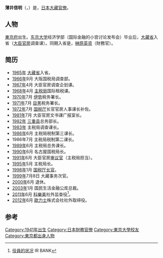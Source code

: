 {{Infobox Officeholder
|name=薄井 信明
| image = 
| imagesize = 200px
| caption=
| order = 
|office      = {{JPN}}第31任[[國稅廳_(日本)|國稅廳]]長官
|term_start   = 1998年1月31日
|term_end     = 1999年7月8日
|1blankname    = {{nowrap|[[大藏大臣|大藏大臣]]}}
|1namedata     = [[松永光|松永光]]<br>[[宮澤喜一|宮澤喜一]]
|predecessor  = {{link-ja|舩橋晴雄|舩橋晴雄}}（代）
|successor    = {{link-ja|伏屋和彦|伏屋和彦}}
| birth_date = {{birth_date and age|1941|1|1}}
| birth_place = {{EOJ}}[[東京府|東京府]]<br/>（現[[東京都|東京都]]）
| spouse = 
|relatives=
|occupation = [[官員|官員]]
| party =
| signature = 
|alma_mater=[[東京大学|東京大学]]經濟學部
|website=
}} 
'''薄井信明'''（{{jpn|j=薄井 信明 |hg=うすい のぶあき|rm=Usui Nobuaki}}，{{bd|1941年|1月1日|||Usui Nobuaki}}）是，[[日本|日本]][[大藏省|大藏]][[官僚|官僚]]。

== 人物 ==
[[東京府|東京府]]出生。[[东京大学|东京大学]]经济学部（国际金融的小宫讨论发布会）毕业后，[[大藏省|大藏省]]入省（[[財務省大臣官房|大臣官房]]调查课）。同期入省是，[[榊原英資|榊原英资]]（財務官）。

== 简历 ==
*[[1965年|1965年]] [[大藏省|大藏省]]入省。
*[[1966年|1966年]]9月 大阪国税局调查部。
*[[1967年|1967年]]4月 大臣官房调查企划课。
*[[1968年|1968年]]4月 [[財務省主稅局|主税局]]国际租税课。
*[[1970年|1970年]]7月 [[伊勢市|伊势]]税务署长。
*[[1971年|1971年]]7月 [[目黑區|目黑]]税务署长。
*[[1972年|1972年]]7月 [[國稅廳|国税厅]]长官官房人事课长补佐。
*[[1981年|1981年]]7月 大臣官房文书课广报室长。
*[[1982年|1982年]] [[三重县|三重县]]总务部长。
*[[1983年|1983年]] 主税局调查课长。
*[[1986年|1986年]]6月 主税局税制第三课长。
*1986年7月 主税局税制第二课长。
*[[1989年|1989年]]6月 主税局总务课长。
*[[1990年|1990年]]6月 名古屋国税局长。
*[[1991年|1991年]]6月 大臣官房[[審議官#大臣（長官）官房審議官|审议官]]（主税局担当）。
*[[1995年|1995年]]5月 主税局长。
*[[1998年|1998年]]1月 [[國稅廳#歷代國稅廳長官|国税厅长官]]。
*[[1999年|1999年]]7月8日 大藏事务次官。
*[[2000年|2000年]]6月 退休。
*[[2003年|2003年]]1月 国民生活金融公库总裁。
*[[2011年|2011年]]6月 [[科樂美|科樂美]]社外监查役<ref>[https://irbank.net/E04877/officer?m=%E8%96%84%E4%BA%95%E4%BF%A1%E6%98%8E 役員的状况] IR BANK</ref>。
*[[2012年|2012年]]6月 [[歐力士|歐力士]]株式会社社外取缔役。

==参考==
{{refs}}

{{normdaten}}
{{DEFAULTSORT:Usui Nobuaki}}
[[Category:1941年出生|Category:1941年出生]]
[[Category:日本財務官僚|Category:日本財務官僚]]
[[Category:東京大學校友|Category:東京大學校友]]
[[Category:東京都出身人物|Category:東京都出身人物]]